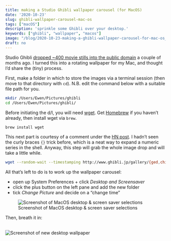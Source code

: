 ```yaml
---
title: making a Studio Ghibli wallpaper carousel (for MacOS)
date: '2020-10-23'
slug: ghibli-wallpaper-carousel-mac-os
tags: ["macOS"]
description: 'sprinkle some Ghibli over your desktop.'
keywords: ["ghibli", "wallpaper", "macos"]
image: "/blog/2020-10-23-making-a-ghibli-wallpaper-carousel-for-mac-os_files/desktop-screenshot.png"
draft: no
---
```


Studio Ghibli [dropped ~400 movie stills into the public domain](http://www.ghibli.jp/info/013344/) a couple of months ago. I turned this into a rotating wallpaper for my Mac, and thought I'd share the (tiny) process.

First, make a folder in which to store the images via a terminal session (then move to that directory with `cd`). N.B. edit the command below with a suitable file path for you.

```bash
mkdir /Users/Ewen/Pictures/ghibli
cd /Users/Ewen/Pictures/ghibli/
```

Before initiating the d/l, you will need [wget](https://www.gnu.org/software/wget/). Get [Homebrew](https://brew.sh/) if you haven't already, then install wget via `brew`.

```bash
brew install wget
```

This next part is courtesy of a comment under the [HN post](https://news.ycombinator.com/item?id=24564775). I hadn't seen the curly braces `{}` trick before, which is a neat way to expand a numeric series in the shell. Anyway, this step will grab the whole image drop and will take a little while.

```bash
wget --random-wait --timestamping http://www.ghibli.jp/gallery/{ged,chihiro,karigurashi,ponyo,kokurikozaka,marnie,kaguyahime,kazetachinu}{001..050}.jpg
```

All that's left to do is to work up the wallpaper carousel:

- open up System Preferences + click *Desktop and Screensaver*
- click the plus button on the left pane and add the new folder
- tick *Change Picture* and decide on a "change time"

![Screenshot of MacOS desktop & screen saver selections](/blog/2020-10-23-making-a-ghibli-wallpaper-carousel-for-mac-os_files/menu-screenshot.png)

Then, breath it in:

<br>
![Screenshot of new desktop wallpaper](/blog/2020-10-23-making-a-ghibli-wallpaper-carousel-for-mac-os_files/desktop-screenshot.png)
